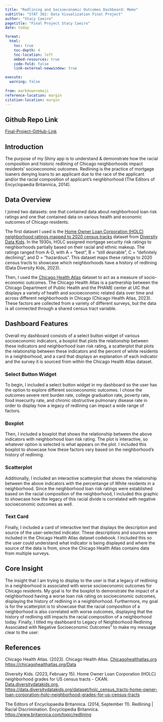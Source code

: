 ```yaml
---
title: "Redlining and Socioeconomic Outcomes Dashboard: Memo"
subtitle: "STAT 302: Data Visualization Final Project"
author: "Stacy Caeiro"
pagetitle: "Final Project Stacy Caeiro"
date: today

format:
  html:
    toc: true
    toc-depth: 4
    toc-location: left
    embed-resources: true
    code-fold: false
    link-external-newwindow: true

execute:
  warning: false
  
from: markdown+emoji
reference-location: margin
citation-location: margin
---
```

::: {.callout-tip icon=false}

## Github Repo Link

[Final-Project-GitHub-Link](https://github.com/stacycaeiro/stat302-finalproject.git)

:::

## Introduction

The purpose of my Shiny app is to understand & demonstrate how the racial composition and historic redlining of Chicago neighborhoods impact residents’ socioeconomic outcomes. Redlining is the practice of mortgage loaners denying loans to an applicant due to the race of the applicant and/or the racial composition of applicant’s neighbhorhood (The Editors of Encyclopaedia Britannica, 2014). 

## Data Overview 

I joined two datasets: one that contained data about neighborhood loan risk ratings and one that contained data on various health and economic outcomes of Chicago residents. 

The first dataset I used is the [Home Owner Loan Corporation (HOLC) neighborhood ratings mapped to 2020 census tracks](https://data.diversitydatakids.org/dataset/holc_census_tracts-home-owner-loan-corporation--holc--neighborhood-grades-for-us-census-tracts/resource/402d2eb0-c096-48d3-bf76-4af66f80953d) dataset from [Diversity Data Kids](https://www.diversitydatakids.org/). 
In the 1930s, HOLC assigned mortgage security risk ratings to neighborhoods partially based on their racial and ethnic makeup. The ratings ranged from A-D, with A = “best”, B = “still desirable”, C = “definitely declining”, and D = “hazardous”. This dataset maps these ratings to 2020 census tracts to showcase which neighborhoods have a history of redlining (Data Diversity Kids, 2023).

Then, I used the [Chicago Health Atlas](https://chicagohealthatlas.org/) dataset to act as a measure of socio-economic outcomes. The Chicago Health Atlas is a partnership between the Chicago Department of Public Health and the PHAME center at UIC that displays a variety of health and socioeconomic related data over time and across different neighborhoods in Chicago (Chicago Health Atlas, 2023). These factors are collected from a variety of different surveys, but the data is all connected through a shared census tract variable. 

## Dashboard Features 
Overall my dashboard consists of a select button widget of various socioeconomic indicators,
a boxplot that plots the relationship between these indicators and neighborhood loan risk
rating, a scatterplot that plots the relationship between these indicators and the percent of white residents in a neighborhood, and a card that displays an explanation of each indicator and the survey it is sourced from within the Chicago Health Atlas dataset. 

### Select Button Widget

To begin, I included a select button widget in my dashboard so the user has the option
to explore different socioeconomic outcomes. I chose the outcomes severe rent burden rate,
college graduation rate, poverty rate, food insecurity rate, and chronic obstructive 
pulmonary disease rate in order to display how a legacy of redlining can impact a 
wide range of factors. 

### Boxplot 
Then, I included a boxplot that shows the relationship between the above indicators with neighborhood loan risk rating. The plot is interactive, so whatever option is selected is 
what appears on the plot. I included this boxplot to showcase how these factors vary 
based on the neighborhood's history of redlining. 

### Scatterplot
Additionally, I included an interactive scatterplot that shows the relationship between the above indicators with the percentange of White residents in a neighborhood. Since the neighborhood loan risk ratings were established based on the racial composition of the neighborhood, I included this graphic to showcase how the legacy of this racial divide is correlated with negative socioeconomic outcomes as well. 

### Text Card
Finally, I included a card of interactive text that displays the description and source
of the user-selected indicator. These descriptions and sources were included in the Chicago
Health Atlas dataset codebook. I included this so the user could understand what indicator is
being displayed and where the source of the data is from, since the Chicago Health Atlas contains data from multiple surveys. 

## Core Insight 
The insight that I am trying to display to the user is that a legacy of redlining in a neighborhood is associated with worse socioeconomic outcomes for Chicago residents. My goal is for the boxplot to demonstrate the impact of a neighborhood having a worse loan risk rating on socioeconomic outcomes, displaying the history of redlining in a neighbhorhood. Furthermore,
my goal is for the scatterplot is to showcase that the racial composition of a neighborhood is also correlated with worse outcomes, displaying that the history of redlining still impacts the 
racial composition of a neighborhood today. Finally, I titled my dashboard to Legacy of Neighborhood Redlining Associated with Negative Socioeconomic Outcomes" to make my 
message clear to the user. 

## References
Chicago Health Atlas. (2023). Chicago Health Atlas. [Chicagohealthatlas.org](Chicagohealthatlas.org) [https://chicagohealthatlas.org/Data](https://chicagohealthatlas.org/Data)

Diversity Kids. (2023, February 15). Home Owner Loan Corporation (HOLC) neighborhood grades for US census tracts - CKAN. [Data.diversitydatakids.org.](Data.diversitydatakids.org) [https://data.diversitydatakids.org/dataset/holc_census_tracts-home-owner-loan-corporation–holc–neighborhood-grades-for-us-census-tracts](https://data.diversitydatakids.org/dataset/holc_census_tracts-home-owner-loan-corporation–holc–neighborhood-grades-for-us-census-tracts)

The Editors of Encyclopaedia Britannica. (2014, September 11). Redlining | Racial Discrimination. Encyclopedia Britannica. [https://www.britannica.com/topic/redlining](https://www.britannica.com/topic/redlining)

